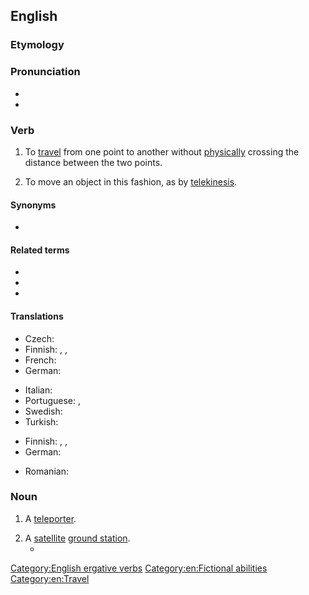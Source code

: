 ==English==
{{wikipedia|teleportation}}

===Etymology===
{{back-form|teleportation|lang=en}}

===Pronunciation===
* {{IPA|/tɛlipɔː(ɹ)t/|lang=en}}
* {{audio|en-us-teleport.ogg|Audio (US)|lang=en}}

===Verb===
{{en-verb}}

# {{lb|en|intransitive}} To [[travel]] from one point to another without [[physically]] crossing the distance between the two points.
# {{lb|en|transitive}} To move an object in this fashion, as by [[telekinesis]].

====Synonyms====
* {{sense|to travel from one point to another without physically crossing the distance}} {{l|en|beam}}

====Related terms====
* {{l|en|teleportation}}
* {{l|en|teleporter}}
* {{l|en|unteleported}}

====Translations====
{{trans-top|travel without physically crossing distance}}
* Czech: {{t|cs|teleportovat}}
* Finnish: {{t|fi|kaukosiirtyä}}, {{t|fi|etäsiirtyä}}, {{t|fi|teleportata}} {{qualifier|slang}}
* French: {{t+|fr|téléporter}}
* German: {{t+|de|teleportieren}}
{{trans-mid}}
* Italian: {{t+|it|teletrasportare}}
* Portuguese: {{t|pt|teletransportar}}, {{t|pt|teleportar}}
* Swedish: {{t+|sv|teleportera}}
* Turkish: {{t|tr|ışınlanmak}}
{{trans-bottom}}

{{trans-top|move an object by teleportation}}
* Finnish: {{t|fi|kaukosiirtää}}, {{t|fi|etäsiirtää}}, {{t|fi|teleportata}} {{qualifier|slang}}
* German: {{t+|de|teleportieren}}
{{trans-mid}}
* Romanian: {{t|ro|teleporta}}
{{trans-bottom}}

===Noun===
{{en-noun}}

# {{lb|en|scifi}} A [[teleporter]].
# A [[satellite]] [[ground station]].
#* {{quote-book|year=2004|author=D. K. Sachdev|title=Business Strategies For Satellite Systems|page=131|passage='''Teleports''' provide access to multiple satellites and other media as well. Independently owned teleports may also provide competitive access to different satellite systems.}}

[[Category:English ergative verbs]]
[[Category:en:Fictional abilities]]

[[Category:en:Travel]]
